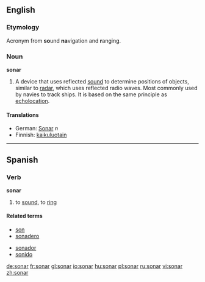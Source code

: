 {{see|Sonar|soñar}}

==English==

===Etymology===
{{wikipedia}}
Acronym from '''so'''und '''na'''vigation and '''r'''anging.

===Noun===
'''sonar'''
#A device that uses reflected [[sound]] to determine positions of objects, similar to [[radar]], which uses reflected radio waves.   Most commonly used by navies to track ships.  It is based on the same principle as [[echolocation]].

====Translations====
*German: [[Sonar]] ''n''
*Finnish: [[kaikuluotain]]

----

==Spanish==

===Verb===
'''sonar'''
# to [[sound]], to [[ring]]

====Related terms====
{{top}}
*[[son]]
*[[sonadero]]
{{mid}}
*[[sonador]]
*[[sonido]]
{{bottom}}

[[de:sonar]]
[[fr:sonar]]
[[gl:sonar]]
[[io:sonar]]
[[hu:sonar]]
[[pl:sonar]]
[[ru:sonar]]
[[vi:sonar]]
[[zh:sonar]]